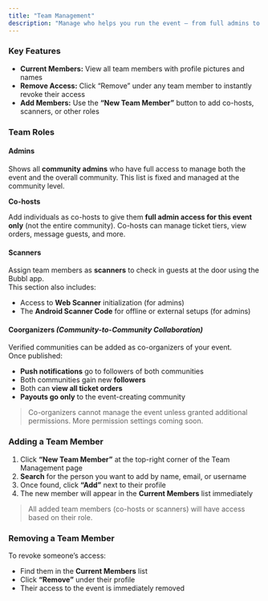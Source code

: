 ```yaml
---
title: "Team Management"
description: "Manage who helps you run the event — from full admins to scanners and co-organizing communities."
---
```


### Key Features

- **Current Members:** View all team members with profile pictures and names
- **Remove Access:** Click “Remove” under any team member to instantly revoke their access
- **Add Members:** Use the **“New Team Member”** button to add co-hosts, scanners, or other roles

### Team Roles

#### **Admins**

Shows all **community admins** who have full access to manage both the event and the overall community. This list is fixed and managed at the community level.

**Co-hosts**

Add individuals as co-hosts to give them **full admin access for this event only** (not the entire community). Co-hosts can manage ticket tiers, view orders, message guests, and more. 

#### **Scanners**

Assign team members as **scanners** to check in guests at the door using the Bubbl app.\
This section also includes:

- Access to **Web Scanner** initialization (for admins)
- The **Android Scanner Code** for offline or external setups (for admins)

#### **Coorganizers** _(Community-to-Community Collaboration)_

Verified communities can be added as co-organizers of your event.\
Once published:

- **Push notifications** go to followers of both communities
- Both communities gain new **followers**
- Both can **view all ticket orders**
- **Payouts go only** to the event-creating community

> Co-organizers cannot manage the event unless granted additional permissions. More permission settings coming soon.

### Adding a Team Member

1. Click **“New Team Member”** at the top-right corner of the Team Management page
2. **Search** for the person you want to add by name, email, or username
3. Once found, click **“Add”** next to their profile
4. The new member will appear in the **Current Members** list immediately

> All added team members (co-hosts or scanners) will have access based on their role.

### Removing a Team Member

To revoke someone’s access:

- Find them in the **Current Members** list
- Click **“Remove”** under their profile
- Their access to the event is immediately removed